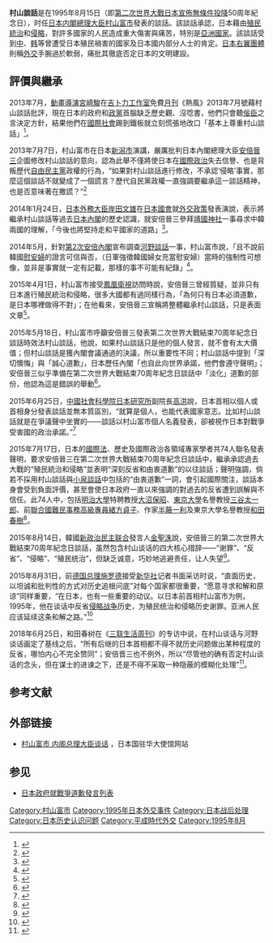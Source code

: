 {{Expand Japanese|村山内閣総理大臣談話「戦後50周年の終戦記念日にあたって」}}
{{Japanese
|japanese = 戦後50周年の終戦記念日にあたっての村山内閣総理大臣談話
|kana = せんごごじっしゅうねんのしゅうせんきねんびにあたってのむらやまないかくそうりだいじんだんわ
|romaji = Sengo 50 Shūnen no Shūsen Kinenbi Niatatte no Murayama Naikaku-sōri-daijin Danwa
}}

'''村山談話'''是在1995年8月15日（即[[第二次世界大戰|第二次世界大戰]][[日本投降|日本宣佈無條件投降]]50周年紀念日），时任[[内阁总理大臣_(日本)|日本内閣總理大臣]][[村山富市|村山富市]]發表的談話。該談話承認，日本藉由[[殖民統治|殖民統治]]和[[侵略|侵略]]，對許多國家的人民造成重大傷害與痛苦，特別是[[亞洲國家|亞洲國家]]。該談話受到[[中華人民共和國|中]]、[[大韓民國|韩]]等曾遭受日本殖民禍害的國家及日本國内部分人士的肯定。[[日本右翼團體|日本右翼團體]]則稱[[外交|外交]]手腕過於軟弱，痛批其徹底否定日本的文明建設。

== 評價與繼承 ==
2013年7月，[[動畫導演|動畫導演]][[宮崎駿|宮崎駿]]在[[吉卜力工作室|吉卜力工作室]]免費[[月刊|月刊]]《熱風》2013年7月號藉村山談話批評，現在日本的政府和[[政黨|政黨]]首腦缺乏歷史觀、沒唸書，他們只會聽[[佞臣|佞臣]]之言決定方針，結果他們在[[國際社會|國際社會]]踢到鐵板就立刻慌張地改口「基本上尊重村山談話」<ref>{{cite news|url=http://www.cna.com.tw/News/FirstNews/201307190076-1.aspx|title=宮崎駿批安倍：要修憲 太扯了|author=楊明珠|date=2013-07-19|accessdate=2013-08-11|publisher=[[中央通訊社|中央通訊社]]|archive-date=2013-08-25|archive-url=https://web.archive.org/web/20130825054918/http://www.cna.com.tw/News/FirstNews/201307190076-1.aspx|dead-url=no}}</ref>。

2013年7月7日，村山富市在日本[[新潟市|新潟市]]演講，嚴厲批判日本內閣總理大臣[[安倍晉三|安倍晉三]]企圖修改村山談話的意向，認為此舉不僅將使日本在[[國際政治|國際政治]]失去信譽、也是背叛歷代[[自由民主黨_(日本)|自由民主黨]]政權的行為，“如果對村山談話進行修改，不承認‘侵略’事實，那麼這個談話不就變成了一個謊言？歷代自民黨政權一直強調要繼承這一談話精神，也是否意味著在撒謊？”<ref>{{cite web |url=http://world.huanqiu.com/exclusive/2013-07/4101572.html |title=村山富市：安倍若修改村山談話將使日本失信 |author=关超 |work=环球网 |date=2013-07-08 |accessdate=2015-09-20 |archive-date=2019-06-03 |archive-url=https://web.archive.org/web/20190603183053/http://world.huanqiu.com/exclusive/2013-07/4101572.html |dead-url=no }}</ref>

2014年1月24日，[[日本外務大臣|日本外務大臣]][[岸田文雄|岸田文雄]]在[[日本國會|日本國會]]就[[外交政策|外交政策]]發表演說，表示將繼承村山談話等過去[[日本內閣|日本內閣]]的歷史認識，就安倍晉三參拜[[靖國神社|靖國神社]]一事尋求中韓兩國的理解，「今後也將堅持走和平國家的道路」<ref>{{cite web |url=http://tchina.kyodonews.jp/news/2014/01/67896.html |title=日本外相表示將繼承村山談話等歷史認識 |author=[[共同社|共同社]]1月24日電 |work=共同社 |date=2014-01-24 |accessdate=2014-02-11 |archive-date=2014-02-22 |archive-url=https://web.archive.org/web/20140222162933/http://tchina.kyodonews.jp/news/2014/01/67896.html |dead-url=no }}</ref>。

2014年5月，針對[[第2次安倍內閣|第2次安倍內閣]]宣布調查[[河野談話|河野談話]]一事，村山富市說，「且不說前韓國[[慰安婦|慰安婦]]的證言可信與否，（日軍強徵韓國婦女充當慰安婦）當時的強制性可想像，並非是事實就一定有記載，那樣的事不可能有紀錄」<ref>{{cite web|url=http://www.bbc.com/zhongwen/trad/world/2014/06/140620_japan_heye_talk|title=日本政府發表「河野談話」調查報告|author=童倩|work=BBC中文網|date=2014-06-20|accessdate=2015-06-13|archive-date=2015-08-18|archive-url=https://web.archive.org/web/20150818202953/http://www.bbc.com/zhongwen/trad/world/2014/06/140620_japan_heye_talk|dead-url=no}}</ref>。

2015年4月1日，村山富市接受[[鳳凰衛視|鳳凰衛視]]訪問時說，安倍晉三曾經質疑，並非只有日本進行殖民統治和侵略，很多大國都有過同樣行為，「為何只有日本必須道歉，是日本哪裡做得不對」；在他看來，安倍晉三宣稱將整體繼承村山談話，只是表面文章<ref>{{cite news |author=邱國強 |publisher=中央通訊社 |url=http://www.cna.com.tw/news/acn/201504020466-1.aspx |title=日前首相村山：中日應共同開發釣魚台 |date=2015-04-02 |accessdate=2015-04-03 |archive-date=2017-09-24 |archive-url=https://web.archive.org/web/20170924045101/http://www.cna.com.tw/news/acn/201504020466-1.aspx |dead-url=no }}</ref>。

2015年5月18日，村山富市呼籲安倍晉三發表第二次世界大戰結束70周年紀念日談話時效法村山談話，他說，如果村山談話只是他的個人發言，就不會有太大價值；但村山談話是獲內閣會議通過的決議，所以重要性不同；村山談話中提到「深切懊悔」與「誠心道歉」，日本歷任內閣「也自此向世界承諾，他們會遵守聲明」；安倍晉三似乎準備在第二次世界大戰結束70周年紀念日談話中「淡化」道歉的部份，他認為這是錯誤的舉動<ref>{{cite news|author=[[法新社|法新社]]東京18日電|publisher=法新社|url=https://tw.news.yahoo.com/%E5%AE%89%E5%80%8D%E4%B8%8D%E7%82%BA%E4%BA%8C%E6%88%B0%E9%81%93%E6%AD%89-%E5%89%8D%E6%97%A5%E7%9B%B8%E6%9D%91%E5%B1%B1%E5%96%8A%E8%A9%B1-120503642.html|title=安倍不為二戰道歉 前日相村山喊話|date=2015-05-18|accessdate=2015-06-07|archive-date=2020-02-11|archive-url=https://web.archive.org/web/20200211072542/https://tw.news.yahoo.com/%E5%AE%89%E5%80%8D%E4%B8%8D%E7%82%BA%E4%BA%8C%E6%88%B0%E9%81%93%E6%AD%89-%E5%89%8D%E6%97%A5%E7%9B%B8%E6%9D%91%E5%B1%B1%E5%96%8A%E8%A9%B1-120503642.html|dead-url=no}}</ref>。

2015年6月25日，[[中國社會科學院日本研究所|中國社會科學院日本研究所]]副院長[[高洪|高洪]]說，日本首相以個人或首相身分發表談話並無本質區別，“就算是個人，也能代表國家意志。比如村山談話就是在爭議聲中坐實的——談話以村山富市個人名義發表，卻被視作日本對戰爭受害國的政治承諾。”<ref>{{cite web |url=http://news.takungpao.com.hk/world/exclusive/2015-06/3033208.html |title=專家：中國沒有反日教育 中日戰略磨合至少十幾年 |author=常曉宇 |work=[[大公網|大公網]] |date=2015-06-26 |accessdate=2015-09-03 |archive-date=2016-03-04 |archive-url=https://web.archive.org/web/20160304193941/http://news.takungpao.com.hk/world/exclusive/2015-06/3033208.html |dead-url=no }}</ref>

2015年7月17日，日本的[[國際法|國際法]]、歷史及國際政治各領域專家學者共74人聯名發表聲明，要求安倍晉三在第二次世界大戰結束70周年紀念日談話中，繼承承認過去大戰的“殖民統治和侵略”並表明“深刻反省和由衷道歉”的以往談話；聲明強調，倘若不採用村山談話與[[小泉談話|小泉談話]]中包括的“由衷道歉”一詞，會引起國際關注，談話本身會受到負面評價，甚至會使日本政府一直以來強調的對過去的反省遭到誤解與不信任。此74人中，包括[[明治大學|明治大學]]特聘教授[[大沼保昭|大沼保昭]]、[[東京大學|東京大學]]名譽教授[[三谷太一郎|三谷太一郎]]、前[[聯合國難民事務高級專員|聯合國難民事務高級專員]][[緒方貞子|緒方貞子]]、作家[[半藤一利|半藤一利]]及東京大學名譽教授[[和田春樹|和田春樹]]<ref>{{cite web|url=https://tchina.kyodonews.jp/news/2015/07/101676.html|title=日本學者等74人聯名要求安倍新談話繼承“道歉”表述|author=共同社7月17日電|work=共同社|date=2015-07-17|accessdate=2015-07-19|archive-date=2015-07-21|archive-url=https://web.archive.org/web/20150721172444/https://tchina.kyodonews.jp/news/2015/07/101676.html|dead-url=no}}</ref>。

2015年8月14日，韓國[[新政治民主联合|新政治民主联合]]發言人[[金聖洙|金聖洙]]說，安倍晉三的第二次世界大戰結束70周年紀念日談話，虽然包含村山谈话的四大核心措辞——“谢罪”、“反省”、“侵略”、“殖民统治”，但缺乏诚意，巧妙地逃避责任，让人失望<ref>{{cite web |url=http://chinese.yonhapnews.co.kr/domestic/2015/08/14/0401000000ACK20150814001600881.HTML |title=韩国朝野对安倍谈话内容立场略有差异 |author=[[韩联社|韩联社]]首尔8月14日电 |work=韩联社 |date=2015-08-14 |accessdate=2015-09-04 |archive-date=2016-09-21 |archive-url=https://web.archive.org/web/20160921045247/http://chinese.yonhapnews.co.kr/domestic/2015/08/14/0401000000ACK20150814001600881.HTML |dead-url=no }}</ref>。

2015年8月31日，前[[德国总理|德国总理]][[施罗德|施罗德]]接受[[新华社|新华社]]记者书面采访时说，“直面历史，以坦诚和批判性的方式对历史追根问底”对每个国家都很重要，“愿意寻求和解和原谅”同样重要，“在日本，也有一些重要的动议。以日本前首相村山富市为例，1995年，他在谈话中反省[[侵略战争|侵略战争]]历史，为殖民统治和侵略历史谢罪。亚洲人民应该延续这条和解之路。”<ref>{{cite web |url=http://news.xinhuanet.com/world/2015-09/01/c_1116437432.htm |title=直面记忆 正视责任——访德国前总理施罗德 |author=商婧、何梦舒 |work=新华网 |date=2015-09-01 |accessdate=2015-09-05 |archive-date=2015-11-21 |archive-url=https://web.archive.org/web/20151121190402/http://news.xinhuanet.com/world/2015-09/01/c_1116437432.htm |dead-url=no }}</ref>

2018年6月25日，和田春树在《[[三联生活周刊|三联生活周刊]]》的专访中说，在村山谈话与河野谈话画定了基线之后，“所有后继的日本首相都不得不就历史问题做出某种程度的反省，哪怕内心不完全赞同”；安倍晋三也不例外，所以“尽管他的确有否定村山谈话的念头，但在谋士的进谏之下，还是不得不采取一种隐蔽的模糊化处理”<ref>{{cite web |url = |title=超越“日本中心”史观——专访东京大学荣休教授和田春树|author=刘怡、刘周岩 |work=《三联生活周刊》2018年第25期 |date=2018-06-25|accessdate=2018-07-09}}</ref>。

== 参考文献 ==
{{Reflist|2}}

== 外部链接 ==
{{wikisource}}
* [http://www.cn.emb-japan.go.jp/bilateral/bunken_1995danwa.htm 村山富市 内阁总理大臣谈话] {{Wayback|url=http://www.cn.emb-japan.go.jp/bilateral/bunken_1995danwa.htm |date=20200417200822 }}，日本国驻华大使馆网站

== 参见 ==
* [[日本政府就戰爭道歉發言列表|日本政府就戰爭道歉發言列表]]

[[Category:村山富市|Category:村山富市]]
[[Category:1995年日本外交事件|Category:1995年日本外交事件]]
[[Category:日本战后处理|Category:日本战后处理]] 
[[Category:日本历史认识问题|Category:日本历史认识问题]]
[[Category:平成時代外交|Category:平成時代外交]]
[[Category:1995年8月|Category:1995年8月]]